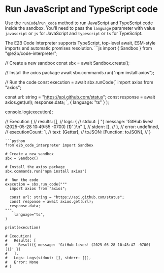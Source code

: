 # Run JavaScript and TypeScript code

Use the `runCode`/`run_code` method to run JavaScript and TypeScript code inside the sandbox.
You'll need to pass the `language` parameter with value `javascript` or `js` for JavaScript and `typescript` or `ts` for TypeScript.

<Note>
The E2B Code Interpreter supports TypeScript, top-level await, ESM-style imports and automatic promises resolution.
</Note>

<CodeGroup>
```js
import { Sandbox } from "@e2b/code-interpreter";

// Create a new sandbox
const sbx = await Sandbox.create();

// Install the axios package
await sbx.commands.run("npm install axios");

// Run the code
const execution = await sbx.runCode(`
  import axios from "axios";

  const url: string = "https://api.github.com/status";
  const response = await axios.get(url);
  response.data;
`,
  { language: "ts" }
);

console.log(execution);

// Execution {
//   results: [],
//   logs: {
//     stdout: [ "{ message: 'GitHub lives! (2025-05-28 10:49:55 -0700) (1)' }\n" ],
//     stderr: [],
//   },
//   error: undefined,
//   executionCount: 1,
//   text: [Getter],
//   toJSON: [Function: toJSON],
// }
```
```python
from e2b_code_interpreter import Sandbox

# Create a new sandbox
sbx = Sandbox()

# Install the axios package
sbx.commands.run("npm install axios")

#  Run the code
execution = sbx.run_code("""
  import axios from "axios";

  const url: string = "https://api.github.com/status";
  const response = await axios.get(url);
  response.data;
""",
    language="ts",
)

print(execution)

# Execution(
#   Results: [
#     Result({ message: 'GitHub lives! (2025-05-28 10:48:47 -0700) (1)' })
#   ],
#   Logs: Logs(stdout: [], stderr: []),
#   Error: None
# )
```
</CodeGroup>